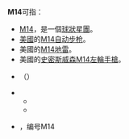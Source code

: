 {{DisambigNav|M|14}}
'''M14'''可指：

* [[M14_(球狀星團)|M14]]，是一個[[球狀星團|球狀星團]]。
* [[美國|美國]]的[[M14自动步枪|M14自动步枪]]。
* 美國的[[M14地雷|M14地雷]]。
* 美國的[[史密斯威森M14左輪手槍|史密斯威森M14左輪手槍]]。
* {{link-hy|M14公路 (亚美尼亚)|Մ 14 ճանապարհ (Հայաստան)}}（{{lang-hy|Մ14}}）
* {{link-bs|M14公路 (波斯尼亚和黑塞哥维那)|Magistralni put M14}}
** {{link-bs|M14.1公路 (波斯尼亚和黑塞哥维那)|Magistralni put M14.1}}
** {{link-bs|M14.2公路 (波斯尼亚和黑塞哥维那)|Magistralni put M14.2}}
* {{link-ur|哈克拉-德拉·伊斯梅尔·汗高速公路|ہکلہ–ڈیره اسماعیل خان موٹروے}}，编号M14

{{disambig}}